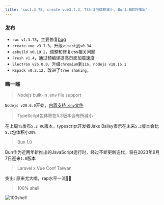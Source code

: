 ```yaml
---
title: 'swc1.3.78, create-vue3.7.3, TS5.3包体积减小, Bun1.0即将推出'
---
```


### 发布

- `swc v1.3.78`，主要修复[bug](https://github.com/swc-project/swc/milestone/435?closed=1)
- `create-vue v3.7.3`，升级`vitest`到`v0.34`
- `esbuild v0.19.2`，调整和修复css相关问题
- `Fresh v1.4`，通过预编译提高页面加载速度
- `Electron v26.0.0`，升级`chromium`到`116`，`nodejs v18.16.1`
- `Rspack v0.2.12`，改进了`tree shaking`，

### 瞧一瞧

> Nodejs built-in .env file support

`Nodejs v20.6.0`开始，[内置支持`.env`文件](https://github.com/nodejs/node/pull/49185)

> TypeScript包体积在5.3版本会有所减小

在上周`TS`发布`5.2 RC`版本，typescript开发者Jake Bailey表示在未来`5.3`版本会比`5.2`包体积小`20%`

> Bun 1.0

Bun作为近两年新推出的JavaScript运行时，经过不断更新迭代，将在2023年9月7日迎来`1.0`版本

> Laravel x Vue Conf Taiwan

突出: 原来尤大唱，rap水平一流🤣👏

> 100% shell

![100shell](/images/100shell.jpg)
